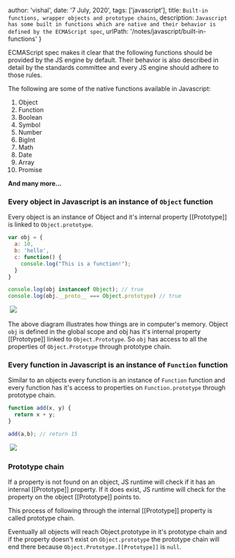 
  author: 'vishal',
  date: '7 July, 2020',
  tags: ['javascript'],
  title: `Built-in functions, wrapper objects and prototype chains`,
  description: `Javascript has some built in functions which are native and their
  behavior is defined by the ECMAScript spec`,
  urlPath: '/notes/javascript/built-in-functions'
}

ECMAScript spec makes it clear that the following functions should be provided by
the JS engine by default. Their behavior is also described in detail by the standards
committee and every JS engine should adhere to those rules.

The following are some of the native functions available in Javascript:

1. Object
2. Function
3. Boolean
4. Symbol
5. Number
6. BigInt
7. Math
8. Date
9. Array
10. Promise 

**And many more...**

### Every object in Javascript is an instance of `Object` function

Every object is an instance of Object and it's 
internal property [[Prototype]] is linked to `Object.prototype`. 

```js 
var obj = {
  a: 10,
  b: 'hello',
  c: function() {
    console.log("This is a function!");
  }
}

console.log(obj instanceof Object); // true
console.log(obj.__proto__ === Object.prototype) // true
```

<Img>
  <picture>
    <source srcSet={require('./images/Object.png?webp')} type="image/webp" />
    <source srcSet={require('./images/Object.png')} type="image/png" />
    <img src={require('./images/Object.png')}  />
  </picture>
</Img>


The above diagram illustrates how things are in computer's memory. Object `obj`
is defined in the global scope and obj has it's internal property [[Prototype]] 
linked to `Object.Prototype`. So `obj` has access to all the properties of 
`Object.Prototype` through prototype chain.

### Every function in Javascript is an instance of `Function` function

Similar to an objects every function is an instance of `Function` function and
every function has it's access to properties on `Function.prototype` through 
prototype chain.

```js
function add(x, y) {
  return x + y;
}

add(a,b); // return 15
```

<Img>
  <picture>
    <source srcSet={require('./images/Function.png?webp')} type="image/webp" />
    <source srcSet={require('./images/Function.png')} type="image/png" />
    <img src={require('./images/Function.png')}  />
  </picture>
</Img>

### Prototype chain

If a property is not found on an object, JS runtime will check if it has an internal
[[Prototype]] property. If it does exist, JS runtime will check for the property
on the object [[Prototype]] points to.

This process of following through the internal [[Prototype]] property is called 
prototype chain.

Eventually all objects will reach Object.prototype in it's prototype chain and if 
the property doesn't exist on `Object.prototype` the prototype chain will end there
because `Object.Prototype.[[Prototype]]` is `null`. 